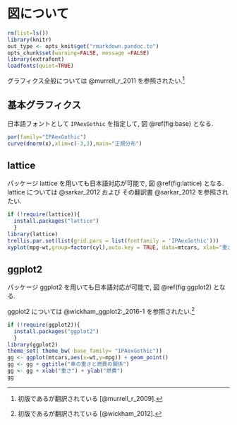 # 図について

```r
rm(list=ls())
library(knitr)
out_type <- opts_knit$get("rmarkdown.pandoc.to")
opts_chunk$set(warning=FALSE, message =FALSE)
library(extrafont)
loadfonts(quiet=TRUE)
```
グラフィクス全般については @murrell_r_2011 を参照されたい.[^1] 

[^1]: 初版であるが翻訳されている [@murrell_r_2009].

## 基本グラフィクス
日本語フォントとして `IPAexGothic` を指定して, 図 \@ref(fig:base) となる.

```r
par(family="IPAexGothic")
curve(dnorm(x),xlim=c(-3,3),main="正規分布")
```

## lattice
パッケージ lattice\index{lattice} を用いても日本語対応が可能で, 図 \@ref(fig:lattice) となる. lattice については @sarkar_2012 および その翻訳書 @sarkar_2012 を参照されたい.

```r
if (!require(lattice)){
  install.packages("lattice")
  }
library(lattice)
trellis.par.set(list(grid.pars = list(fontfamily = 'IPAexGothic')))
xyplot(mpg~wt,group=factor(cyl),auto.key = TRUE, data=mtcars, xlab="重さ", ylab="燃費")
```

## ggplot2 
パッケージ ggplot2\index{ggplot2} を用いても日本語対応が可能で, 図 \@ref(fig:ggplot2) となる.

ggplot2 については @wickham_ggplot2:_2016-1 を参照されたい.[^2] 

[^2]: 初版であるが翻訳されている [@wickham_2012].

```r
if (!require(ggplot2)){
  install.packages("ggplot2")
  }
library(ggplot2)
theme_set( theme_bw( base_family= "IPAexGothic"))
gg <- ggplot(mtcars,aes(x=wt,y=mpg)) + geom_point()
gg <- gg + ggtitle("車の重さと燃費の関係")
gg <- gg + xlab("重さ") + ylab("燃費")
gg
```

